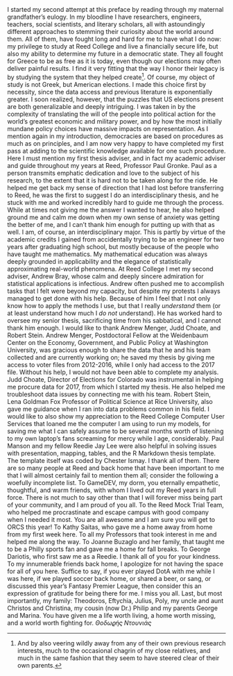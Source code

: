 I started my second attempt at this preface by reading through my maternal grandfather's eulogy. In my bloodline I have researchers, engineers, teachers, social scientists, and literary scholars, all with astoundingly different approaches to stemming their curiosity about the world around them. All of them, have fought long and hard for me to have what I do now: my privilege to study at Reed College and live a financially secure life, but also my ability to determine my future in a democratic state. They all fought for Greece to be as free as it is today, even though our elections may often deliver painful results. I find it very fitting that the way I honor their legacy is by studying the system that they helped create^[And by also veering wildly away from any of their own previous research interests, much to the occasional chagrin of my close relatives, and much in the same fashion that they seem to have steered clear of their own parents.].
\par
Of course, my object of study is not Greek, but American elections. I made this choice first by necessity, since the data access and previous literature is exponentially greater. I soon realized, however, that the puzzles that US elections present are both generalizable and deeply intriguing. I was taken in by the complexity of translating the will of the people into political action for the world's greatest economic and military power, and by how the most initially mundane policy choices have massive impacts on representation. As I mention again in my introduction, democracies are based on procedures as much as on principles, and I am now very happy to have completed my first pass at adding to the scientific knowledge available for one such procedure. 
\par
Here I must mention my first thesis adviser, and in fact my academic adviser and guide throughout my years at Reed, Professor Paul Gronke. Paul as a person transmits emphatic dedication and love to the subject of his research, to the extent that it is hard not to be taken along for the ride. He helped me get back my sense of direction that I had lost before transferring to Reed, he was the first to suggest I do an interdisciplinary thesis, and he stuck with me and worked incredibly hard to guide me through the process. While at times not giving me the answer I wanted to hear, he also helped ground me and calm me down when my own sense of anxiety was getting the better of me, and I can't thank him enough for putting up with that as well.
\par
I am, of course, an interdisciplinary major. This is partly by virtue of the academic credits I gained from accidentally trying to be an engineer for two years after graduating high school, but mostly because of the people who have taught me mathematics. My mathematical education was always deeply grounded in applicability and the elegance of statistically approximating real-world phenomena. At Reed College I met my second adviser, Andrew Bray, whose calm and deeply sincere admiration for statistical applications is infectious. Andrew often pushed me to accomplish tasks that I felt were beyond my capacity, but despite my protests I always managed to get done with his help. Because of him I feel that I not only know how to apply the methods I use, but that I really *understand* them (or at least understand how much I *do not* understand). He has worked hard to oversee my senior thesis, sacrificing time from his sabbatical, and I cannot thank him enough.
\par
I would like to thank Andrew Menger, Judd Choate, and Robert Stein. Andrew Menger, Postdoctoral Fellow at the Weidenbaum Center on the Economy, Government, and Public Policy at Washington University, was gracious enough to share the data that he and his team collected and are currently working on; he saved my thesis by giving me access to voter files from 2012-2016, while I only had access to the 2017 file. Without his help, I would not have been able to complete my analysis. Judd Choate, Director of Elections for Colorado was instrumental in helping me procure data for 2017, from which I started my thesis. He also helped me troubleshoot data issues by connecting me with his team. Robert Stein, Lena Goldman Fox Professor of Political Science at Rice University, also gave me guidance when I ran into data problems common in his field.
\par
I would like to also show my appreciation to the Reed College Computer User Services that loaned me the computer I am using to run my models, for saving me what I can safely assume to be several months worth of listening to my own laptop's fans screaming for mercy while I age, considerably. Paul Manson and my fellow Reedie Jay Lee were also helpful in solving issues with presentation, mapping, tables, and the R Markdown thesis template. The template itself was coded by Chester Ismay. I thank all of them.
\par
There are so many people at Reed and back home that have been important to me that I will almost certainly fail to mention them all; consider the following a woefully incomplete list. To GameDEV, my dorm, you eternally empathetic, thoughtful, and warm friends, with whom I lived out my Reed years in full force. There is not much to say other than that I will forever miss being part of your community, and I am proud of you all. To the Reed Mock Trial Team, who helped me procrastinate and escape campus with good company when I needed it most. You are all awesome and I am sure you will get to ORCS this year!
\par
To Kathy Saitas, who gave me a home away from home from my first week here. To all my Professors that took interest in me and helped me along the way. To Joanne Buzaglo and her family, that taught me to be a Philly sports fan and gave me a home for fall breaks. To George Dariotis, who first saw me as a Reedie. I thank all of you for your kindness.
\par
To my innumerable friends back home, I apologize for not having the space for all of you here. Suffice to say, if you ever played DotA with me while I was here, if we played soccer back home, or shared a beer, or sang, or discussed this year's Fantasy Premier League, then consider this an expression of gratitude for being there for me. I miss you all.
\par
Last, but most importantly, my family: Theodoros, Eftychia, Julius, Poly, my uncle and aunt Christos and Christina, my cousin (now Dr.) Philip and my parents George and Marina. You have given me a life worth living, a home worth missing, and a world worth fighting for.
$\Theta o \delta \omega \varrho\acute\eta\varsigma~N\tau o\upsilon \nu \iota \acute{\alpha}\varsigma$ 
\par

